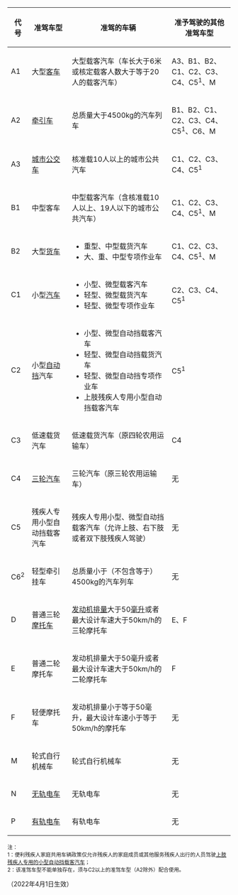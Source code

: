 {| class="wikitable" border="1"
|-
!代号
!准驾车型
!准驾的车辆
!准予驾驶的其他准驾车型
|-
| A1 
| 大型[[客车]] 
| 大型载客汽车（车长大于6米或核定载客人数大于等于20人的载客汽车） 
| A3、B1、B2、C1、C2、C3、C4、C5<sup>1</sup>、M 
|- 
| A2 
| [[牵引车]] 
| 总质量大于4500kg的汽车列车 
| B1、B2、C1、C2、C3、C4、C5<sup>1</sup>、C6、M 
|- 
| A3 
| [[城市]][[公交车]] 
| 核准载10人以上的城市公共汽车
| C1、C2、C3、C4、C5<sup>1</sup>
|- 
| B1 
| 中型客车 
| 中型载客汽车（含核准载10人以上、19人以下的城市公共汽车） 
| C1、C2、C3、C4、C5<sup>1</sup>、M
|- 
| B2 
| 大型[[货车]] 
| 
*重型、中型载货汽车
*大、重、中型专项作业车 
| C1、C2、C3、C4、C5<sup>1</sup>、M 
|- 
| C1 
| 小型[[汽车]] 
| 
*小型、微型载客汽车
*轻型、微型载货汽车
*轻型、微型专项作业车 
| C2、C3、C4、C5<sup>1</sup>
|- 
| C2 
| 小型[[自动挡]]汽车 
| 
*小型、微型自动挡载客汽车 
*轻型、微型自动挡载货汽车
*轻型、微型自动挡专项作业车
*上肢残疾人专用小型自动挡载客汽车
| C5<sup>1</sup>
|- 
| C3 
| 低速载货汽车 
| 低速载货汽车（原四轮农用运输车） 
| C4
|- 
| C4 
| [[三轮汽车]] 
| 三轮汽车（原三轮农用运输车） 
| 无
|- 
| C5 
| 残疾人专用小型自动挡载客汽车 
| 残疾人专用小型、微型自动挡载客汽车（允许上肢、右下肢或者双下肢残疾人驾驶） 
| 无
|-
| C6<sup>2</sup> 
| 轻型牵引挂车 
| 总质量小于（不包含等于）4500kg的汽车列车 
| 无
|- 
| D 
| 普通三轮[[摩托车]] 
| [[发动机]][[排量]]大于50[[毫升]]或者最大设计车速大于50km/h的三轮摩托车 
| E、F
|- 
| E 
| 普通二轮摩托车 
| 发动机排量大于50毫升或者最大设计车速大于50km/h的二轮摩托车 
| F
|- 
| F 
| 轻便摩托车 
| 发动机排量小于等于50毫升，最大设计车速小于等于50km/h的摩托车 
| 无
|- 
| M 
| 轮式自行机械车 
| 轮式自行机械车 
| 无
|- 
| N 
| [[无轨电车]] 
| 无轨电车 
| 无
|- 
| P 
| [[有轨电车]] 
| 有轨电车 
| 无
|}
<small>注：<br>
1：便利残疾人家庭共用车辆政策仅允许残疾人的家庭成员或其他服务残疾人出行的人员驾驶[[中華人民共和國機動車駕駛證#残障人士申领|上肢残疾人专用的小型自动挡载客汽车]]；<br>
2：该准驾车型不能单独存在，须与C2以上的准驾车型（A2除外）配合使用。
</small>

（2022年4月1日生效）
{{navbar|中华人民共和国机动车驾驶证准驾车型列表|plain=1|mini=1}}